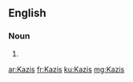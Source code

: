 ==English==

===Noun===
{{head|en|noun plural form}}

# {{plural of|Kazi|lang=en}}

[[ar:Kazis]]
[[fr:Kazis]]
[[ku:Kazis]]
[[mg:Kazis]]
